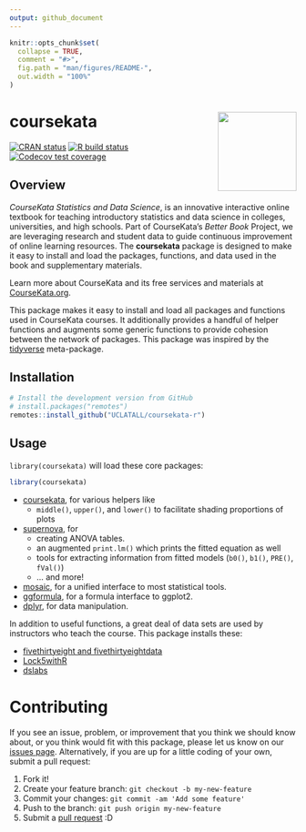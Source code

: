 ```yaml
---
output: github_document
---
```


<!-- README.md is generated from README.Rmd. Please edit that file -->

```r
knitr::opts_chunk$set(
  collapse = TRUE,
  comment = "#>",
  fig.path = "man/figures/README-",
  out.width = "100%"
)
```

# coursekata <img src='man/figures/logo.png' align="right" height="138.5" />

<!-- badges: start -->
[![CRAN status](https://www.r-pkg.org/badges/version/coursekata)](https://CRAN.R-project.org/package=coursekata)
[![R build status](https://github.com/UCLATALL/coursekata-r/workflows/R-CMD-check/badge.svg)](https://github.com/UCLATALL/coursekata-r/actions)
[![Codecov test coverage](https://codecov.io/gh/UCLATALL/coursekata-r/branch/master/graph/badge.svg)](https://codecov.io/gh/UCLATALL/coursekata-r?branch=master)
<!-- badges: end -->


## Overview

*CourseKata Statistics and Data Science*, is an innovative interactive online textbook for teaching introductory statistics and data science in colleges, universities, and high schools. Part of CourseKata’s *Better Book* Project, we are leveraging research and student data to guide continuous improvement of online learning resources. The **coursekata** package is designed to make it easy to install and load the packages, functions, and data used in the book and supplementary materials.

Learn more about CourseKata and its free services and materials at [CourseKata.org](https://coursekata.org/).

This package makes it easy to install and load all packages and functions used in CourseKata courses. It additionally provides a handful of helper functions and augments some generic functions to provide cohesion between the network of packages. This package was inspired by the [tidyverse](https://tidyverse.tidyverse.org) meta-package. 


## Installation

```r
# Install the development version from GitHub
# install.packages("remotes")
remotes::install_github("UCLATALL/coursekata-r")
```


## Usage

`library(coursekata)` will load these core packages: 

```r
library(coursekata)
```

* [coursekata](https://github.com/UCLATALL/coursekata_core), for various helpers like
  - `middle()`, `upper()`, and `lower()` to facilitate shading proportions of plots
* [supernova](https://github.com/UCLATALL/supernova), for 
  - creating ANOVA tables.
  - an augmented `print.lm()` which prints the fitted equation as well
  - tools for extracting information from fitted models (`b0()`, `b1()`, `PRE()`, `fVal()`)
  - … and more!
* [mosaic](https://projectmosaic.github.io/mosaic/), for a unified interface to most statistical tools.
* [ggformula](https://projectmosaic.github.io/ggformula/), for a formula interface to ggplot2.
* [dplyr](https://dplyr.tidyverse.org), for data manipulation.

In addition to useful functions, a great deal of data sets are used by instructors who teach the course. This package installs these:

* [fivethirtyeight and fivethirtyeightdata](https://cran.r-project.org/web/packages/fivethirtyeight/vignettes/fivethirtyeight.html)
* [Lock5withR](https://github.com/rpruim/Lock5withR)
* [dslabs](https://github.com/rafalab/dslabs)


# Contributing

If you see an issue, problem, or improvement that you think we should know about, or you think would fit with this package, please let us know on our [issues page](https://github.com/UCLATALL/supernova/issues). Alternatively, if you are up for a little coding of your own, submit a pull request:

1. Fork it!
2. Create your feature branch: ```git checkout -b my-new-feature```
3. Commit your changes: ```git commit -am 'Add some feature'```
4. Push to the branch: ```git push origin my-new-feature```
5. Submit a [pull request](https://github.com/UCLATALL/supernova/pulls) :D
